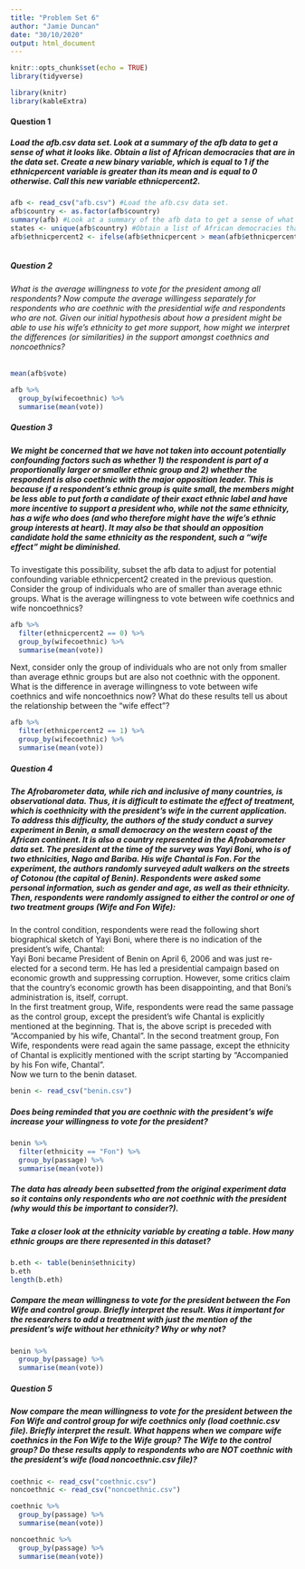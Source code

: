 ```yaml
---
title: "Problem Set 6"
author: "Jamie Duncan"
date: "30/10/2020"
output: html_document
---
```


```r
knitr::opts_chunk$set(echo = TRUE)
library(tidyverse)

library(knitr)
library(kableExtra)
```

#### Question 1
##### Load the afb.csv data set. Look at a summary of the afb data to get a sense of what it looks like. Obtain a list of African democracies that are in the data set. Create a new binary variable, which is equal to 1 if the ethnicpercent variable is greater than its mean and is equal to 0 otherwise. Call this new variable ethnicpercent2.

```r
afb <- read_csv("afb.csv") #Load the afb.csv data set.
afb$country <- as.factor(afb$country)
summary(afb) #Look at a summary of the afb data to get a sense of what it looks like.
states <- unique(afb$country) #Obtain a list of African democracies that are in the data set
afb$ethnicpercent2 <- ifelse(afb$ethnicpercent > mean(afb$ethnicpercent), 1, 0) #Create a new binary variable, which is equal to 1 if the ethnicpercent variable is greater than its mean and is equal to 0 otherwise. Call this new variable ethnicpercent2.
  
```

##### Question 2
###### What is the average willingness to vote for the president among all respondents? Now compute the average willingess separately for respondents who are coethnic with the presidential wife and respondents who are not. Given our initial hypothesis about how a president might be able to use his wife’s ethnicity to get more support, how might we interpret the differences (or similarities) in the support amongst coethnics and noncoethnics?

```r
mean(afb$vote)

afb %>% 
  group_by(wifecoethnic) %>% 
  summarise(mean(vote))


```


##### Question 3
##### We might be concerned that we have not taken into account potentially confounding factors such as whether 1) the respondent is part of a proportionally larger or smaller ethnic group and 2) whether the respondent is also coethnic with the major opposition leader. This is because if a respondent’s ethnic group is quite small, the members might be less able to put forth a candidate of their exact ethnic label and have more incentive to support a president who, while not the same ethnicity, has a wife who does (and who therefore might have the wife’s ethnic group interests at heart). It may also be that should an opposition candidate hold the same ethnicity as the respondent, such a “wife effect” might be diminished.  

To investigate this possibility, subset the afb data to adjust for potential confounding variable ethnicpercent2 created in the previous question. Consider the group of individuals who are of smaller than average ethnic groups. What is the average willingness to vote between wife coethnics and wife noncoethnics?

```r
afb %>% 
  filter(ethnicpercent2 == 0) %>% 
  group_by(wifecoethnic) %>% 
  summarise(mean(vote))

```

Next, consider only the group of individuals who are not only from smaller than average ethnic groups but are also not coethnic with the opponent. What is the difference in average willingness to vote between wife coethnics and wife noncoethnics now? What do these results tell us about the relationship between the “wife effect”?

```r

afb %>% 
  filter(ethnicpercent2 == 1) %>% 
  group_by(wifecoethnic) %>% 
  summarise(mean(vote))

```

##### Question 4
##### The Afrobarometer data, while rich and inclusive of many countries, is observational data. Thus, it is difficult to estimate the effect of treatment, which is coethnicity with the president’s wife in the current application. To address this difficulty, the authors of the study conduct a survey experiment in Benin, a small democracy on the western coast of the African continent. It is also a country represented in the Afrobarometer data set. The president at the time of the survey was Yayi Boni, who is of two ethnicities, Nago and Bariba. His wife Chantal is Fon. For the experiment, the authors randomly surveyed adult walkers on the streets of Cotonou (the capital of Benin). Respondents were asked some personal information, such as gender and age, as well as their ethnicity. Then, respondents were randomly assigned to either the control or one of two treatment groups (Wife and Fon Wife):  
In the control condition, respondents were read the following short biographical sketch of Yayi Boni, where there is no indication of the president’s wife, Chantal:  
Yayi Boni became President of Benin on April 6, 2006 and was just re-elected for a second term. He has led a presidential campaign based on economic growth and suppressing corruption. However, some critics claim that the country’s economic growth has been disappointing, and that Boni’s administration is, itself, corrupt.  
In the first treatment group, Wife, respondents were read the same passage as the control group, except the president’s wife Chantal is explicitly mentioned at the beginning. That is, the above script is preceded with “Accompanied by his wife, Chantal”. In the second treatment group, Fon Wife, respondents were read again the same passage, except the ethnicity of Chantal is explicitly mentioned with the script starting by “Accompanied by his Fon wife, Chantal”.  
Now we turn to the benin dataset. 


```r
benin <- read_csv("benin.csv")
```


##### Does being reminded that you are coethnic with the president’s wife increase your willingness to vote for the president?
```r
benin %>% 
  filter(ethnicity == "Fon") %>% 
  group_by(passage) %>% 
  summarise(mean(vote))
```

##### The data has already been subsetted from the original experiment data so it contains only respondents who are not coethnic with the president (why would this be important to consider?).  

##### Take a closer look at the ethnicity variable by creating a table. How many ethnic groups are there represented in this dataset?

```r
b.eth <- table(benin$ethnicity)
b.eth
length(b.eth)

```


##### Compare the mean willingness to vote for the president between the Fon Wife and control group. Briefly interpret the result. Was it important for the researchers to add a treatment with just the mention of the president’s wife without her ethnicity? Why or why not?

```r
benin %>% 
  group_by(passage) %>% 
  summarise(mean(vote))
```

##### Question 5
##### Now compare the mean willingness to vote for the president between the Fon Wife and control group for wife coethnics only (load coethnic.csv file). Briefly interpret the result. What happens when we compare wife coethnics in the Fon Wife to the Wife group? The Wife to the control group? Do these results apply to respondents who are NOT coethnic with the president’s wife (load noncoethnic.csv file)?

```r
coethnic <- read_csv("coethnic.csv")
noncoethnic <- read_csv("noncoethnic.csv")

```


```r
coethnic %>% 
  group_by(passage) %>% 
  summarise(mean(vote))

```

```r
noncoethnic %>% 
  group_by(passage) %>% 
  summarise(mean(vote))
```




